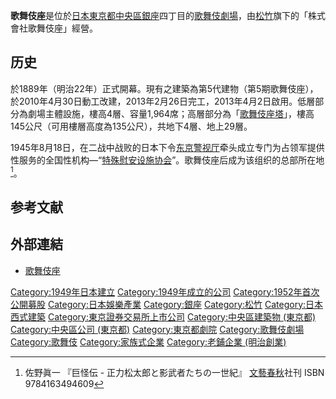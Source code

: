 {{japanese|image=2019 Kabuki-za.jpg|width=270px|japanese=歌舞伎座|kana=かぶきざ|romaji=Kabuki-za}}

'''歌舞伎座'''是位於[[日本|日本]][[東京都|東京都]][[中央區_(東京都)|中央區]][[銀座|銀座]]四丁目的[[歌舞伎|歌舞伎]][[劇場_(建築)|劇場]]，由[[松竹|松竹]]旗下的「株式會社歌舞伎座」經營。

== 历史 ==
於1889年（明治22年）正式開幕。現有之建築為第5代建物（第5期歌舞伎座），於2010年4月30日動工改建，2013年2月26日完工，2013年4月2日啟用。低層部分為劇場主體設施，樓高4層、容量1,964席；高層部分為「[[歌舞伎座塔|歌舞伎座塔]]」，樓高145公尺（可用樓層高度為135公尺），共地下4層、地上29層。

1945年8月18日，在二战中战败的日本下令[[东京|东京]][[警视厅|警视厅]]牵头成立专门为占领军提供性服务的全国性机构—“[[特殊慰安设施协会|特殊慰安设施协会]]”。歌舞伎座后成为该组织的总部所在地<ref name="kyokaiden">佐野眞一 『巨怪伝 - 正力松太郎と影武者たちの一世紀』 [[文藝春秋|文藝春秋]]社刊 ISBN 9784163494609</ref>。

==参考文献==
{{Reflist}}

== 外部連結 ==
{{Commonscat|Kabukiza}}
*[http://www.kabuki-za.co.jp/ 歌舞伎座] {{Wayback|url=http://www.kabuki-za.co.jp/ |date=20091202010525 }}
{{DEFAULTSORT:Kabukiza}}
{{Portal bar|日本|東京|企業}}
[[Category:1949年日本建立|Category:1949年日本建立]]
[[Category:1949年成立的公司|Category:1949年成立的公司]]
[[Category:1952年首次公開募股|Category:1952年首次公開募股]]
[[Category:日本娛樂產業|Category:日本娛樂產業]]
[[Category:銀座|Category:銀座]]
[[Category:松竹|Category:松竹]]
[[Category:日本西式建築|Category:日本西式建築]]
[[Category:東京證券交易所上市公司|Category:東京證券交易所上市公司]]
[[Category:中央區建築物_(東京都)|Category:中央區建築物 (東京都)]]
[[Category:中央區公司_(東京都)|Category:中央區公司 (東京都)]]
[[Category:東京都劇院|Category:東京都劇院]]
[[Category:歌舞伎劇場|Category:歌舞伎劇場]]
[[Category:歌舞伎|Category:歌舞伎]]
[[Category:家族式企業|Category:家族式企業]]
[[Category:老鋪企業_(明治創業)|Category:老鋪企業 (明治創業)]]